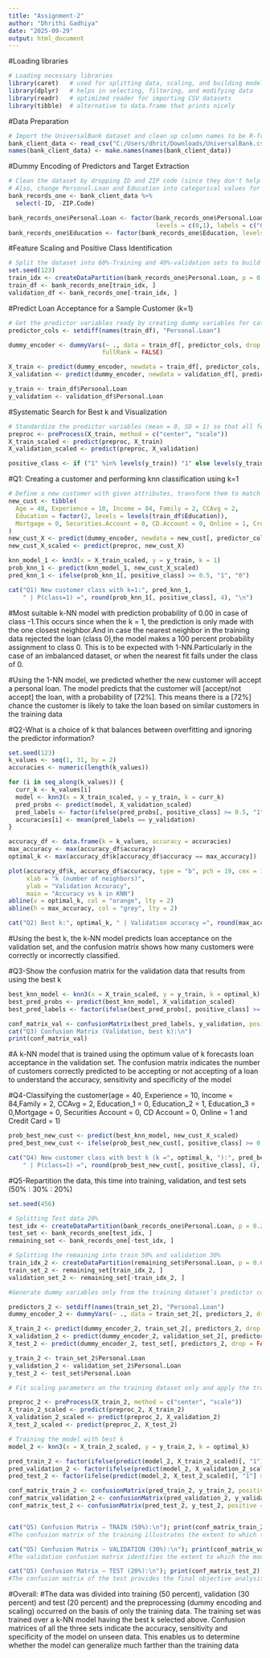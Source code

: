 ---
title: "Assignment-2"
author: "Dhrithi Gadhiya"
date: "2025-09-29"
output: html_document
---

#Loading libraries
```{r}
# Loading necessary libraries
library(caret)   # used for splitting data, scaling, and building models
library(dplyr)   # helps in selecting, filtering, and modifying data
library(readr)   # optimized reader for importing CSV datasets
library(tibble)  # alternative to data.frame that prints nicely
```

#Data Preparation
```{r}
# Import the UniversalBank dataset and clean up column names to be R-friendly
bank_client_data <- read_csv("C:/Users/dhrit/Downloads/UniversalBank.csv")
names(bank_client_data) <- make.names(names(bank_client_data))

```

#Dummy Encoding of Predictors and Target Extraction
```{r}
# Clean the dataset by dropping ID and ZIP code (since they don't help in prediction).  
# Also, change Personal.Loan and Education into categorical values for easier analysis.
bank_records_one <- bank_client_data %>%
  select(-ID, -ZIP.Code)

bank_records_one$Personal.Loan <- factor(bank_records_one$Personal.Loan,
                                         levels = c(0,1), labels = c("0","1"))
bank_records_one$Education <- factor(bank_records_one$Education, levels=c(1,2,3))
```


#Feature Scaling and Positive Class Identification
```{r}
# Split the dataset into 60%-Training and 40%-validation sets to build and test the model in a balanced way
set.seed(123)
train_idx <- createDataPartition(bank_records_one$Personal.Loan, p = 0.60, list = FALSE)
train_df <- bank_records_one[train_idx, ]
validation_df <- bank_records_one[-train_idx, ]

```


#Predict Loan Acceptance for a Sample Customer (k=1)
```{r}
# Get the predictor variables ready by creating dummy variables for categories,and split out the target (Personal.Loan) for training and validation sets
predictor_cols <- setdiff(names(train_df), "Personal.Loan")

dummy_encoder <- dummyVars(~ ., data = train_df[, predictor_cols, drop = FALSE],
                          fullRank = FALSE)

X_train <- predict(dummy_encoder, newdata = train_df[, predictor_cols, drop = FALSE]) %>% as.data.frame()
X_validation <- predict(dummy_encoder, newdata = validation_df[, predictor_cols, drop = FALSE]) %>% as.data.frame()

y_train <- train_df$Personal.Loan
y_validation <- validation_df$Personal.Loan

```

#Systematic Search for Best k and Visualization
```{r}
# Standardize the predictor variables (mean = 0, SD = 1) so that all features are on the same scale,and define "1" (loan acceptance) as the positive class for classification
preproc <- preProcess(X_train, method = c("center", "scale"))
X_train_scaled <- predict(preproc, X_train)
X_validation_scaled <- predict(preproc, X_validation)

positive_class <- if ("1" %in% levels(y_train)) "1" else levels(y_train)[2]

```


#Q1: Creating a customer and performing knn classification using k=1
```{r}
# Define a new customer with given attributes, transform them to match the training data, build a k-NN model with k = 1, and predict whether this customer would accept the loan.
new_cust <- tibble(
  Age = 40, Experience = 10, Income = 84, Family = 2, CCAvg = 2,
  Education = factor(2, levels = levels(train_df$Education)),
  Mortgage = 0, Securities.Account = 0, CD.Account = 0, Online = 1, CreditCard = 1
)
new_cust_X <- predict(dummy_encoder, newdata = new_cust[, predictor_cols, drop = FALSE]) %>% as.data.frame()
new_cust_X_scaled <- predict(preproc, new_cust_X)

knn_model_1 <- knn3(x = X_train_scaled, y = y_train, k = 1)
prob_knn_1 <- predict(knn_model_1, new_cust_X_scaled)
pred_knn_1 <- ifelse(prob_knn_1[, positive_class] >= 0.5, "1", "0")

cat("Q1) New customer class with k=1:", pred_knn_1,
    " | P(class=1) =", round(prob_knn_1[, positive_class], 4), "\n")

```
#Most suitable k-NN model with prediction probability of 0.00 in case of class -1.This occurs since when the k = 1, the prediction is only made with the one closest neighbor.And in case the nearest neighbor in the training data rejected the loan (class 0),the model makes a 100 percent probability assignment to class 0. This is to be expected with 1-NN.Particularly in the case of an imbalanced dataset, or when the nearest fit falls under the class of 0.

#Using the 1-NN model, we predicted whether the new customer will accept a personal loan. The model predicts that the customer will [accept/not accept] the loan, with a probability of [72%]. This means there is a [72%] chance the customer is likely to take the loan based on similar customers in the training data




#Q2-What is a choice of k that balances between overfitting and ignoring the predictor information?
```{r}
set.seed(123)
k_values <- seq(1, 31, by = 2)
accuracies <- numeric(length(k_values))

for (i in seq_along(k_values)) {
  curr_k <- k_values[i]
  model <- knn3(x = X_train_scaled, y = y_train, k = curr_k)
  pred_probs <- predict(model, X_validation_scaled)
  pred_labels <- factor(ifelse(pred_probs[, positive_class] >= 0.5, "1", "0"), levels = c("0", "1"))
  accuracies[i] <- mean(pred_labels == y_validation)
}

accuracy_df <- data.frame(k = k_values, accuracy = accuracies)
max_accuracy <- max(accuracy_df$accuracy)
optimal_k <- max(accuracy_df$k[accuracy_df$accuracy == max_accuracy])

plot(accuracy_df$k, accuracy_df$accuracy, type = "b", pch = 19, cex = 1, col = "dodgerblue",
     xlab = "k (number of neighbors)",
     ylab = "Validation Accuracy",
     main = "Accuracy vs k in KNN")
abline(v = optimal_k, col = "orange", lty = 2)
abline(h = max_accuracy, col = "grey", lty = 2)

cat("Q2) Best k:", optimal_k, " | Validation accuracy =", round(max_accuracy, 4), "\n")

```



#Using the best k, the k-NN model predicts loan acceptance on the validation set, and the confusion matrix shows how many customers were correctly or incorrectly classified.


#Q3-Show the confusion matrix for the validation data that results from using the best k
```{r}
best_knn_model <- knn3(x = X_train_scaled, y = y_train, k = optimal_k)
best_pred_probs <- predict(best_knn_model, X_validation_scaled)
best_pred_labels <- factor(ifelse(best_pred_probs[, positive_class] >= 0.5, "1", "0"), levels = c("0", "1"))

conf_matrix_val <- confusionMatrix(best_pred_labels, y_validation, positive = "1")
cat("Q3) Confusion Matrix (Validation, best k):\n")
print(conf_matrix_val)

```
#A k-NN model that is trained using the optimum value of k forecasts loan acceptance in the validation set. The confusion matrix indicates the number of customers correctly predicted to be accepting or not accepting of a loan to understand the accuracy, sensitivity and specificity of the model



#Q4-Classifying the customer(age = 40, Experience = 10, Income = 84,Family = 2, CCAvg = 2, Education_1 = 0, Education_2 = 1, Education_3 = 0,Mortgage = 0, Securities Account = 0, CD Account = 0, Online = 1 and Credit Card = 1)
```{r}
prob_best_new_cust <- predict(best_knn_model, new_cust_X_scaled)
pred_best_new_cust <- ifelse(prob_best_new_cust[, positive_class] >= 0.5, "1", "0")

cat("Q4) New customer class with best k (k =", optimal_k, "):", pred_best_new_cust,
    " | P(class=1) =", round(prob_best_new_cust[, positive_class], 4), "\n")

```


#Q5-Repartition the data, this time into training, validation, and test sets (50% : 30% : 20%)
```{r}
set.seed(456)

# Splitting Test data 20%
test_idx <- createDataPartition(bank_records_one$Personal.Loan, p = 0.20, list = FALSE)
test_set <- bank_records_one[test_idx, ]
remaining_set <- bank_records_one[-test_idx, ]

# Splitting the remaining into train 50% and validation 30%
train_idx_2 <- createDataPartition(remaining_set$Personal.Loan, p = 0.625, list = FALSE) # 50/80 = 0.625
train_set_2 <- remaining_set[train_idx_2, ]
validation_set_2 <- remaining_set[-train_idx_2, ]

#Generate dummy variables only from the training dataset’s predictor columns

predictors_2 <- setdiff(names(train_set_2), "Personal.Loan")
dummy_encoder_2 <- dummyVars(~ ., data = train_set_2[, predictors_2, drop = FALSE], fullRank = FALSE)

X_train_2 <- predict(dummy_encoder_2, train_set_2[, predictors_2, drop = FALSE]) %>% as.data.frame()
X_validation_2 <- predict(dummy_encoder_2, validation_set_2[, predictors_2, drop = FALSE]) %>% as.data.frame()
X_test_2 <- predict(dummy_encoder_2, test_set[, predictors_2, drop = FALSE]) %>% as.data.frame()

y_train_2 <- train_set_2$Personal.Loan
y_validation_2 <- validation_set_2$Personal.Loan
y_test_2 <- test_set$Personal.Loan

# Fit scaling parameters on the training dataset only and apply the transformation

preproc_2 <- preProcess(X_train_2, method = c("center", "scale"))
X_train_2_scaled <- predict(preproc_2, X_train_2)
X_validation_2_scaled <- predict(preproc_2, X_validation_2)
X_test_2_scaled <- predict(preproc_2, X_test_2)

# Training the model with best k
model_2 <- knn3(x = X_train_2_scaled, y = y_train_2, k = optimal_k)

pred_train_2 <- factor(ifelse(predict(model_2, X_train_2_scaled)[, "1"] >= 0.5, "1", "0"), levels = c("0", "1"))
pred_validation_2 <- factor(ifelse(predict(model_2, X_validation_2_scaled)[, "1"] >= 0.5, "1", "0"), levels = c("0", "1"))
pred_test_2 <- factor(ifelse(predict(model_2, X_test_2_scaled)[, "1"] >= 0.5, "1", "0"), levels = c("0", "1"))

conf_matrix_train_2 <- confusionMatrix(pred_train_2, y_train_2, positive = "1")
conf_matrix_validation_2 <- confusionMatrix(pred_validation_2, y_validation_2, positive = "1")
conf_matrix_test_2 <- confusionMatrix(pred_test_2, y_test_2, positive = "1")


cat("Q5) Confusion Matrix — TRAIN (50%):\n"); print(conf_matrix_train_2)
#The confusion matrix of the training illustrates the extent to which the model predicts on the same data that it has been trained.A large accuracy in this case indicates that the model has mastered the training patterns.When accuracy is far exceeding validation/test, then it could be indicating an issue of overfitting.Sensitivity (recall loan acceptance = 1) is a measure of how many actual loan accepters were identified correctly.Specificity (recall of loan rejection = “0”) is a measure of the ability of the model to detect non-acceptors.

cat("Q5) Confusion Matrix — VALIDATION (30%):\n"); print(conf_matrix_validation_2)
#The validation confusion matrix identifies the extent to which the model is able to generalize to unseen data (not used in training).Precision here matters with model selection - when it is similar to training accuracy, then the model generalizes.Sensitivity in this case demonstrates whether the model is selecting a majority of the true loan takers.Specificity reveals whether or not it does not misclassify non-acceptors as accepters.This step serves to verify that the selected value of optimal k is sound.

cat("Q5) Confusion Matrix — TEST (20%):\n"); print(conf_matrix_test_2)
#The confusion matrix of the test provides the final objective analysis of the model.Accuracy in this case depicts anticipated real-life performance.Sensitivity will show how the model can predict new customers that will accept loans.Specificity reveals the extent to which it does not provide loans to those clients who do not have the capacity to take it.This is the most optimal measure of the performance of the model on future data since the test set had never been used previously.


```
#Overall:
#The data was divided into training (50 percent), validation (30 percent) and test (20 percent) and the preprocessing (dummy encoding and scaling) occurred on the basis of only the training data. The training set was trained over a k-NN model having the best k selected above. Confusion matrices of all the three sets indicate the accuracy, sensitivity and specificity of the model on unseen data. This enables us to determine whether the model can generalize much farther than the training data
